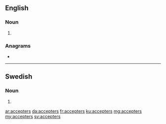 ==English==

===Noun===
{{head|en|noun plural form}}

# {{plural of|accepter|lang=en}}

===Anagrams===
* {{l|en|reaccepts}}

----

==Swedish==

===Noun===
{{head|sv|noun form}}

# {{sv-noun-form-indef-gen-pl|accept}}

[[ar:accepters]]
[[da:accepters]]
[[fr:accepters]]
[[ku:accepters]]
[[mg:accepters]]
[[my:accepters]]
[[sv:accepters]]